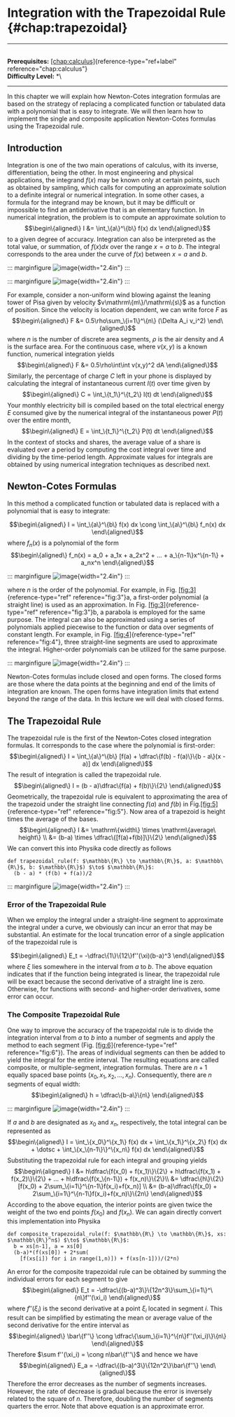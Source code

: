 # Integration with the Trapezoidal Rule \{#chap:trapezoidal\}

------------------------------------------------------------------------

\
**Prerequisites:**
[\[chap:calculus\]](#chap:calculus)\{reference-type="ref+label"
reference="chap:calculus"\}\
**Difficulty Level:** \*\

------------------------------------------------------------------------

In this chapter we will explain how Newton-Cotes integration formulas
are based on the strategy of replacing a complicated function or
tabulated data with a polynomial that is easy to integrate. We will then
learn how to implement the single and composite application Newton-Cotes
formulas using the Trapezoidal rule.

## Introduction

Integration is one of the two main operations of calculus, with its
inverse, differentiation, being the other. In most engineering and
physical applications, the integrand $f(x)$ may be known only at certain
points, such as obtained by sampling, which calls for computing an
approximate solution to a definite integral or numerical integration. In
some other cases, a formula for the integrand may be known, but it may
be difficult or impossible to find an antiderivative that is an
elementary function. In numerical integration, the problem is to compute
an approximate solution to $$\begin\{aligned\}
I &= \int_\{a\}^\{b\} f(x) dx
\end\{aligned\}$$ to a given degree of accuracy. Integration can also be
interpreted as the total value, or summation, of $f(x) dx$ over the
range $x = a$ to $b$. The integral corresponds to the area under the
curve of $f(x)$ between $x = a$ and $b$.

::: marginfigure
![image](figures/part1b/integration_trapezoidal/integration0.png)\{width="2.4in"\}
:::

::: marginfigure
![image](figures/part1b/integration_trapezoidal/intro_0.png)\{width="2.4in"\}
:::

For example, consider a non-uniform wind blowing against the leaning
tower of Pisa given by velocity $v\mathrm\{m\}/\mathrm\{s\}$ as a function
of position. Since the velocity is location dependent, we can write
force $F$ as $$\begin\{aligned\}
F &= 0.5\rho\sum_\{i=1\}^\{n\} (\Delta A_i v_i^2)
\end\{aligned\}$$ where $n$ is the number of discrete area segments,
$\rho$ is the air density and $A$ is the surface area. For the
continuous case, where $v(x, y)$ is a known function, numerical
integration yields $$\begin\{aligned\}
F &= 0.5\rho\int\int v(x,y)^2 dA
\end\{aligned\}$$ Similarly, the percentage of charge $C$ left in your
phone is displayed by calculating the integral of instantaneous current
$I(t)$ over time given by $$\begin\{aligned\}
C = \int_\{t_1\}^\{t_2\} I(t) dt
\end\{aligned\}$$ Your monthly electricity bill is compiled based on the
total electrical energy $E$ consumed give by the numerical integral of
the instantaneous power $P(t)$ over the entire month, $$\begin\{aligned\}
E = \int_\{t_1\}^\{t_2\} P(t) dt
\end\{aligned\}$$ In the context of stocks and shares, the average value
of a share is evaluated over a period by computing the cost integral
over time and dividing by the time-period length. Approximate values for
integrals are obtained by using numerical integration techniques as
described next.

## Newton-Cotes Formulas

In this method a complicated function or tabulated data is replaced with
a polynomial that is easy to integrate:

$$\begin\{aligned\}
I = \int_\{a\}^\{b\} f(x) dx \cong \int_\{a\}^\{b\} f_n(x) dx
\end\{aligned\}$$ where $f_n(x)$ is a polynomial of the form
$$\begin\{aligned\}
f_n(x) = a_0 + a_1x + a_2x^2 + ... + a_\{n-1\}x^\{n-1\} + a_nx^n
\end\{aligned\}$$

::: marginfigure
![image](figures/part1b/integration_trapezoidal/polynomial0.png)\{width="2.4in"\}
:::

where $n$ is the order of the polynomial. For example, in Fig.
[\[fig:3\]](#fig:3)\{reference-type="ref" reference="fig:3"\}a, a
first-order polynomial (a straight line) is used as an approximation. In
Fig. [\[fig:3\]](#fig:3)\{reference-type="ref" reference="fig:3"\}b, a
parabola is employed for the same purpose. The integral can also be
approximated using a series of polynomials applied piecewise to the
function or data over segments of constant length. For example, in Fig.
[\[fig:4\]](#fig:4)\{reference-type="ref" reference="fig:4"\}, three
straight-line segments are used to approximate the integral.
Higher-order polynomials can be utilized for the same purpose.

::: marginfigure
![image](figures/part1b/integration_trapezoidal/piecewise0.png)\{width="2.4in"\}
:::

Newton-Cotes formulas include closed and open forms. The closed forms
are those where the data points at the beginning and end of the limits
of integration are known. The open forms have integration limits that
extend beyond the range of the data. In this lecture we will deal with
closed forms.

## The Trapezoidal Rule

The trapezoidal rule is the first of the Newton-Cotes closed integration
formulas. It corresponds to the case where the polynomial is
first-order: $$\begin\{aligned\}
I = \int_\{a\}^\{b\} [f(a) + \dfrac\{f(b) - f(a)\}\{b - a\}(x - a)] dx
\end\{aligned\}$$ The result of integration is called the trapezoidal
rule. $$\begin\{aligned\}
I = (b - a)\dfrac\{f(a) + f(b)\}\{2\}
\end\{aligned\}$$ Geometrically, the trapezoidal rule is equivalent to
approximating the area of the trapezoid under the straight line
connecting $f (a)$ and $f (b)$ in
Fig.[\[fig:5\]](#fig:5)\{reference-type="ref" reference="fig:5"\}. Now
area of a trapezoid is height times the average of the bases.
$$\begin\{aligned\}
I &= \mathrm\{width\} \times \mathrm\{average\ height\} \\
&= (b-a) \times \dfrac\{[f(a)+f(b)]\}\{2\}
\end\{aligned\}$$ We can convert this into Physika code directly as
follows

``` \{.python language="python"\}
def trapezoidal_rule(f: $\mathbb\{R\} \to \mathbb\{R\}$, a: $\mathbb\{R\}$, b: $\mathbb\{R\}$) $\to$ $\mathbb\{R\}$:
  (b - a) * (f(b) + f(a))/2
```

::: marginfigure
![image](figures/part1b/integration_trapezoidal/trapezoidal0.jpg)\{width="2.4in"\}
:::

### Error of the Trapezoidal Rule

When we employ the integral under a straight-line segment to approximate
the integral under a curve, we obviously can incur an error that may be
substantial. An estimate for the local truncation error of a single
application of the trapezoidal rule is

$$\begin\{aligned\}
E_t = -\dfrac\{1\}\{12\}f''(\xi)(b-a)^3
\end\{aligned\}$$ where $\xi$ lies somewhere in the interval from $a$ to
$b$. The above equation indicates that if the function being integrated
is linear, the trapezoidal rule will be exact because the second
derivative of a straight line is zero. Otherwise, for functions with
second- and higher-order derivatives, some error can occur.

### The Composite Trapezoidal Rule

One way to improve the accuracy of the trapezoidal rule is to divide the
integration interval from $a$ to $b$ into a number of segments and apply
the method to each segment (Fig.
[\[fig:6\]](#fig:6)\{reference-type="ref" reference="fig:6"\}). The areas
of individual segments can then be added to yield the integral for the
entire interval. The resulting equations are called composite, or
multiple-segment, integration formulas. There are $n + 1$ equally spaced
base points $(x_0, x_1, x_2, . . . , x_n)$. Consequently, there are $n$
segments of equal width: $$\begin\{aligned\}
h = \dfrac\{b-a\}\{n\}
\end\{aligned\}$$

::: marginfigure
![image](figures/part1b/integration_trapezoidal/composite0.jpg)\{width="2.4in"\}
:::

If $a$ and $b$ are designated as $x_0$ and $x_n$, respectively, the
total integral can be represented as $$\begin\{aligned\}
I = \int_\{x_0\}^\{x_1\} f(x) dx + \int_\{x_1\}^\{x_2\} f(x) dx + \dotsc + \int_\{x_\{n-1\}\}^\{x_n\} f(x) dx
\end\{aligned\}$$ Substituting the trapezoidal rule for each integral and
grouping yields $$\begin\{aligned\}
I &= h\dfrac\{f(x_0) + f(x_1)\}\{2\} + h\dfrac\{f(x_1) + f(x_2)\}\{2\} + ... + h\dfrac\{f(x_\{n-1\}) + f(x_n)\}\{2\}\\
&= \dfrac\{h\}\{2\}[f(x_0) + 2\sum_\{i=1\}^\{n-1\}f(x_i)+f(x_n)] \\
&= (b-a)\dfrac\{f(x_0) + 2\sum_\{i=1\}^\{n-1\}f(x_i)+f(x_n)\}\{2n\}
\end\{aligned\}$$ According to the above equation, the interior points are
given twice the weight of the two end points $f(x_0)$ and $f(x_n)$. We
can again directly convert this implementation into Physika

``` \{.python language="python"\}
def composite_trapezoidal_rule(f: $\mathbb\{R\} \to \mathbb\{R\}$, xs: $\mathbb\{R\}^n$) $\to$ $\mathbb\{R\}$:
  b = xs[n-1], a = xs[0]
  (b-a)*(f(xs[0]) + 2*sum(
    [f(xs[i]) for i in range(1,n)]) + f(xs[n-1]))/(2*n)
```

An error for the composite trapezoidal rule can be obtained by summing
the individual errors for each segment to give $$\begin\{aligned\}
E_t = -\dfrac\{(b-a)^3\}\{12n^3\}\sum_\{i=1\}^\{n\}f''(\xi_i)
\end\{aligned\}$$ where $f''(\xi_i)$ is the second derivative at a point
$\xi_i$ located in segment $i$. This result can be simplified by
estimating the mean or average value of the second derivative for the
entire interval as $$\begin\{aligned\}
\bar\{f''\} \cong \dfrac\{\sum_\{i=1\}^\{n\}f''(\xi_i)\}\{n\}
\end\{aligned\}$$ Therefore $\sum f''(\xi_i) = \cong n\bar\{f''\}$ and hence
we have $$\begin\{aligned\}
E_a = -\dfrac\{(b-a)^3\}\{12n^2\}\bar\{f''\}
\end\{aligned\}$$ Therefore the error decreases as the number of segments
increases. However, the rate of decrease is gradual because the error is
inversely related to the square of $n$. Therefore, doubling the number
of segments quarters the error. Note that above equation is an
approximate error.

